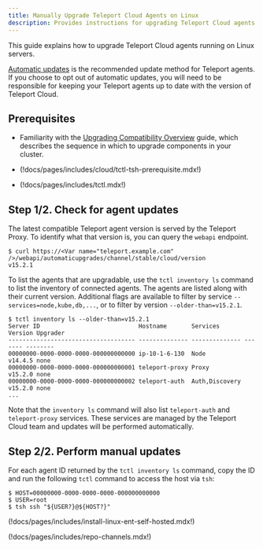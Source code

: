 ```yaml
---
title: Manually Upgrade Teleport Cloud Agents on Linux
description: Provides instructions for upgrading Teleport Cloud agents that run on Linux servers. 
---
```


This guide explains how to upgrade Teleport Cloud agents running on Linux servers.

[Automatic updates](./cloud-linux-automatic.mdx) is the recommended update method
for Teleport agents. If you choose to opt out of automatic updates, you will need
to be responsible for keeping your Teleport agents up to date with the version of
Teleport Cloud.

## Prerequisites

- Familiarity with the [Upgrading Compatibility Overview](./overview.mdx) guide,
  which describes the sequence in which to upgrade components in your cluster.

- (!docs/pages/includes/cloud/tctl-tsh-prerequisite.mdx!)

- (!docs/pages/includes/tctl.mdx!)

## Step 1/2. Check for agent updates

The latest compatible Teleport agent version is served by the Teleport Proxy. To
identify what that version is, you can query the `webapi` endpoint.

```code
$ curl https://<Var name="teleport.example.com" />/webapi/automaticupgrades/channel/stable/cloud/version
v15.2.1
```

To list the agents that are upgradable, use the `tctl inventory ls` command to list
the inventory of connected agents. The agents are listed along with their current
version. Additional flags are available to filter by service `--services=node,kube,db,...`,
or to filter by version `--older-than=v15.2.1`.

```code
$ tctl inventory ls --older-than=v15.2.1
Server ID                            Hostname       Services       Version Upgrader
------------------------------------ -------------- -------------- ------- --------
00000000-0000-0000-0000-000000000000 ip-10-1-6-130  Node           v14.4.5 none
00000000-0000-0000-0000-000000000001 teleport-proxy Proxy          v15.2.0 none
00000000-0000-0000-0000-000000000002 teleport-auth  Auth,Discovery v15.2.0 none
...
```

Note that the `inventory ls` command will also list `teleport-auth` and `teleport-proxy`
services. These services are managed by the Teleport Cloud team and updates will
be performed automatically.

## Step 2/2. Perform manual updates

For each agent ID returned by the `tctl inventory ls` command, copy the ID and
run the following `tctl` command to access the host via `tsh`:

```code
$ HOST=00000000-0000-0000-0000-000000000000
$ USER=root
$ tsh ssh "${USER?}@${HOST?}"
```

(!docs/pages/includes/install-linux-ent-self-hosted.mdx!)

(!docs/pages/includes/repo-channels.mdx!)
